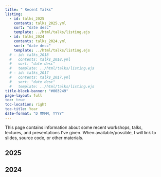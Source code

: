 ```yaml
---
title: " Recent Talks"
listing:
  - id: talks_2025
    contents: talks_2025.yml
    sort: "date desc"
    template: ../html/talks/listing.ejs
  - id: talks_2024
    contents: talks_2024.yml
    sort: "date desc"
    template: ../html/talks/listing.ejs
  # - id: talks_2018
  #   contents: talks_2018.yml
  #   sort: "date desc"
  #   template: ../html/talks/listing.ejs
  # - id: talks_2017
  #   contents: talks_2017.yml
  #   sort: "date desc"
  #   template: ../html/talks/listing.ejs
title-block-banner: "#003249"
page-layout: full
toc: true
toc-location: right
toc-title: Year
date-format: "D MMMM, YYYY"
---
```



This page contains information about some recent workshops, talks, lectures, and presentations I've given. 
When available/possible, I will link to slides, source code, or other materials.


## 2025

:::{#talks_2025}
:::

## 2024

:::{#talks_2024}
:::


<!-- ## 2018

:::{#talks_2018}
:::


## 2017

:::{#talks_2017}
:::
 -->
